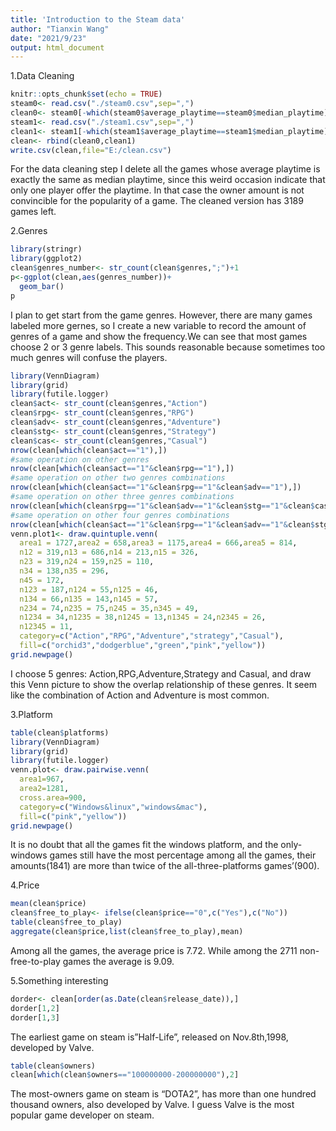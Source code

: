 ---
title: 'Introduction to the Steam data'
author: "Tianxin Wang"
date: "2021/9/23"
output: html_document
---
1.Data Cleaning
```{r setup}
knitr::opts_chunk$set(echo = TRUE)
steam0<- read.csv("./steam0.csv",sep=",")
clean0<- steam0[-which(steam0$average_playtime==steam0$median_playtime),]
steam1<- read.csv("./steam1.csv",sep=",")
clean1<- steam1[-which(steam1$average_playtime==steam1$median_playtime),]
clean<- rbind(clean0,clean1)
write.csv(clean,file="E:/clean.csv")
```
For the data cleaning step I delete all the games whose average playtime is exactly the same as median playtime, since this weird occasion indicate that only one player offer the playtime. In that case the owner amount is not convincible for the popularity of a game. The cleaned version has 3189 games left.

2.Genres
```{r}
library(stringr)
library(ggplot2)
clean$genres_number<- str_count(clean$genres,";")+1
p<-ggplot(clean,aes(genres_number))+
  geom_bar()
p
```
I plan to get start from the game genres. However, there are many games labeled more gernes, so I create a new variable to record the amount of genres of a game and show the frequency.We can see that most games choose 2 or 3 genre labels. This sounds reasonable because sometimes too much genres will confuse the players.
```{r}
library(VennDiagram)
library(grid)
library(futile.logger)
clean$act<- str_count(clean$genres,"Action")
clean$rpg<- str_count(clean$genres,"RPG")
clean$adv<- str_count(clean$genres,"Adventure")
clean$stg<- str_count(clean$genres,"Strategy")
clean$cas<- str_count(clean$genres,"Casual")
nrow(clean[which(clean$act=="1"),])
#same operation on other genres
nrow(clean[which(clean$act=="1"&clean$rpg=="1"),])
#same operation on other two genres combinations
nrow(clean[which(clean$act=="1"&clean$rpg=="1"&clean$adv=="1"),])
#same operation on other three genres combinations
nrow(clean[which(clean$rpg=="1"&clean$adv=="1"&clean$stg=="1"&clean$cas=="1"),])
#same operation on other four genres combinations
nrow(clean[which(clean$act=="1"&clean$rpg=="1"&clean$adv=="1"&clean$stg=="1"&clean$cas=="1"),])
venn.plot1<- draw.quintuple.venn(
  area1 = 1727,area2 = 658,area3 = 1175,area4 = 666,area5 = 814,
  n12 = 319,n13 = 686,n14 = 213,n15 = 326,
  n23 = 319,n24 = 159,n25 = 110,
  n34 = 138,n35 = 296,
  n45 = 172,
  n123 = 187,n124 = 55,n125 = 46,
  n134 = 66,n135 = 143,n145 = 57,
  n234 = 74,n235 = 75,n245 = 35,n345 = 49,
  n1234 = 34,n1235 = 38,n1245 = 13,n1345 = 24,n2345 = 26,
  n12345 = 11,
  category=c("Action","RPG","Adventure","strategy","Casual"),
  fill=c("orchid3","dodgerblue","green","pink","yellow"))
grid.newpage()
```
I choose 5 genres: Action,RPG,Adventure,Strategy and Casual, and draw this Venn picture to show the overlap relationship of these genres. It seem like the combination of Action and Adventure is most common.

3.Platform
```{r}
table(clean$platforms)
library(VennDiagram)
library(grid)
library(futile.logger)
venn.plot<- draw.pairwise.venn(
  area1=967,
  area2=1281,
  cross.area=900,
  category=c("Windows&linux","windows&mac"),
  fill=c("pink","yellow"))
grid.newpage()
```
It is no doubt that all the games fit the windows platform, and the only-windows games still have the most percentage among all the games, their amounts(1841) are more than twice of the all-three-platforms games'(900).

4.Price
```{r}
mean(clean$price)
clean$free_to_play<- ifelse(clean$price=="0",c("Yes"),c("No"))
table(clean$free_to_play)
aggregate(clean$price,list(clean$free_to_play),mean)
```
Among all the games, the average price is 7.72. While among the 2711 non-free-to-play games the average is 9.09.

5.Something interesting 
```{r}
dorder<- clean[order(as.Date(clean$release_date)),]
dorder[1,2]
dorder[1,3]
```
The earliest game on steam is"Half-Life", released on Nov.8th,1998, developed by Valve.
```{r}
table(clean$owners)
clean[which(clean$owners=="100000000-200000000"),2]
```
The most-owners game on steam is "DOTA2", has more than one hundred thousand owners, also developed by Valve. I guess Valve is the most popular game developer on steam.
